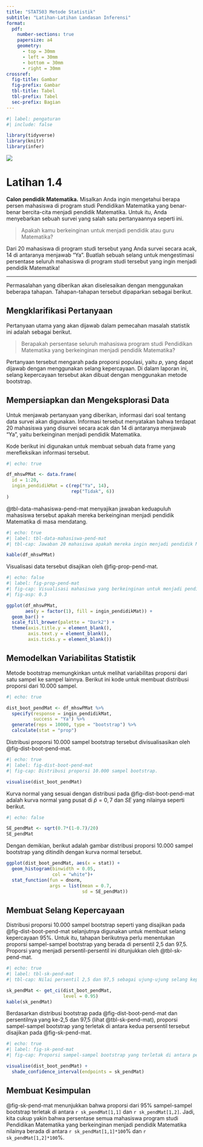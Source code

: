 ```yaml
---
title: "STAT503 Metode Statistik"
subtitle: "Latihan-Latihan Landasan Inferensi"
format:
  pdf:
    number-sections: true
    papersize: a4
    geometry: 
      - top = 30mm
      - left = 30mm
      - bottom = 30mm
      - right = 30mm
crossref: 
  fig-title: Gambar
  fig-prefix: Gambar
  tbl-title: Tabel
  tbl-prefix: Tabel
  sec-prefix: Bagian
---
```


```r
#| label: pengaturan
#| include: false

library(tidyverse)
library(knitr)
library(infer)
```

![](https://images.unsplash.com/photo-1542810634-71277d95dcbb){fig-alt="Kredit untuk gambar ini diberikan kepada Yanis H dan Unsplash.com."}

# Latihan 1.4

**Calon pendidik Matematika.** Misalkan Anda ingin mengetahui berapa persen mahasiswa di program studi Pendidikan Matematika yang benar-benar bercita-cita menjadi pendidik Matematika. Untuk itu, Anda menyebarkan sebuah survei yang salah satu pertanyaannya seperti ini.

> Apakah kamu berkeinginan untuk menjadi pendidik atau guru Matematika?

Dari 20 mahasiswa di program studi tersebut yang Anda survei secara acak, 14 di antaranya menjawab "Ya". Buatlah sebuah selang untuk mengestimasi persentase seluruh mahasiswa di program studi tersebut yang ingin menjadi pendidik Matematika!

------------------------------------------------------------------------

Permasalahan yang diberikan akan diselesaikan dengan menggunakan beberapa tahapan. Tahapan-tahapan tersebut dipaparkan sebagai berikut.

## Mengklarifikasi Pertanyaan

Pertanyaan utama yang akan dijawab dalam pemecahan masalah statistik ini adalah sebagai berikut.

> Berapakah persentase seluruh mahasiswa program studi Pendidikan Matematika yang berkeinginan menjadi pendidik Matematika?

Pertanyaan tersebut mengarah pada proporsi populasi, yaitu $p$, yang dapat dijawab dengan menggunakan selang kepercayaan. Di dalam laporan ini, selang kepercayaan tersebut akan dibuat dengan menggunakan metode bootstrap.

## Mempersiapkan dan Mengeksplorasi Data

Untuk menjawab pertanyaan yang diberikan, informasi dari soal tentang data survei akan digunakan. Informasi tersebut menyatakan bahwa terdapat 20 mahasiswa yang disurvei secara acak dan 14 di antaranya menjawab "Ya", yaitu berkeinginan menjadi pendidik Matematika.

Kode berikut ini digunakan untuk membuat sebuah data frame yang merefleksikan informasi tersebut.

```r
#| echo: true

df_mhswPMat <- data.frame(
  id = 1:20,
  ingin_pendidikMat = c(rep("Ya", 14),
                        rep("Tidak", 6))
)
```

@tbl-data-mahasiswa-pend-mat menyajikan jawaban keduapuluh mahasiswa tersebut apakah mereka berkeinginan menjadi pendidik Matematika di masa mendatang.

```r
#| echo: true
#| label: tbl-data-mahasiswa-pend-mat
#| tbl-cap: Jawaban 20 mahasiswa apakah mereka ingin menjadi pendidik Matematika.

kable(df_mhswPMat)
```

Visualisasi data tersebut disajikan oleh @fig-prop-pend-mat.

```r
#| echo: false
#| label: fig-prop-pend-mat
#| fig-cap: Visualisasi mahasiswa yang berkeinginan untuk menjadi pendidik Matematika dibandingkan keseluruhan.
#| fig-asp: 0.3

ggplot(df_mhswPMat,
       aes(y = factor(1), fill = ingin_pendidikMat)) +
  geom_bar() +
  scale_fill_brewer(palette = "Dark2") +
  theme(axis.title.y = element_blank(),
        axis.text.y = element_blank(),
        axis.ticks.y = element_blank())
```

## Memodelkan Variabilitas Statistik

Metode bootstrap memungkinkan untuk melihat variabilitas proporsi dari satu sampel ke sampel lainnya. Berikut ini kode untuk membuat distribusi proporsi dari 10.000 sampel.

```r
#| echo: true

dist_boot_pendMat <- df_mhswPMat %>%
  specify(response = ingin_pendidikMat,
          success = "Ya") %>%
  generate(reps = 10000, type = "bootstrap") %>%
  calculate(stat = "prop")
```

Distribusi proporsi 10.000 sampel bootstrap tersebut divisualisasikan oleh @fig-dist-boot-pend-mat.

```r
#| echo: true
#| label: fig-dist-boot-pend-mat
#| fig-cap: Distribusi proporsi 10.000 sampel bootstrap.

visualise(dist_boot_pendMat)
```

Kurva normal yang sesuai dengan distribusi pada @fig-dist-boot-pend-mat adalah kurva normal yang pusat di $\hat {p} = 0,7$ dan $SE$ yang nilainya seperti berikut.

```r
#| echo: false

SE_pendMat <- sqrt(0.7*(1-0.7)/20)
SE_pendMat
```

Dengan demikian, berikut adalah gambar distribusi proporsi 10.000 sampel bootstrap yang ditindih dengan kurva normal tersebut.

```r
ggplot(dist_boot_pendMat, aes(x = stat)) +
  geom_histogram(binwidth = 0.05,
                 col = "white")+
  stat_function(fun = dnorm,
                args = list(mean = 0.7,
                            sd = SE_pendMat))
```

## Membuat Selang Kepercayaan

Distribusi proporsi 10.000 sampel bootstrap seperti yang disajikan pada @fig-dist-boot-pend-mat selanjutnya digunakan untuk membuat selang kepercayaan 95%. Untuk itu, tahapan berikutnya perlu menentukan proporsi sampel-sampel bootstrap yang berada di persentil 2,5 dan 97,5. Proporsi yang menjadi persentil-persentil ini ditunjukkan oleh @tbl-sk-pend-mat.

```r
#| echo: true
#| label: tbl-sk-pend-mat
#| tbl-cap: Nilai persentil 2,5 dan 97,5 sebagai ujung-ujung selang kepercayaan.

sk_pendMat <- get_ci(dist_boot_pendMat,
                     level = 0.95)
kable(sk_pendMat)
```

Berdasarkan distribusi bootstrap pada @fig-dist-boot-pend-mat dan persentilnya yang ke-2,5 dan 97,5 (lihat @tbl-sk-pend-mat), proporsi sampel-sampel bootstrap yang terletak di antara kedua persentil tersebut disajikan pada @fig-sk-pend-mat.

```r
#| echo: true
#| label: fig-sk-pend-mat
#| fig-cap: Proporsi sampel-sampel bootstrap yang terletak di antara persentil ke-2,5 dan 97,5.

visualise(dist_boot_pendMat) +
  shade_confidence_interval(endpoints = sk_pendMat)

```

## Membuat Kesimpulan

@fig-sk-pend-mat menunjukkan bahwa proporsi dari 95% sampel-sampel bootstrap terletak di antara `r sk_pendMat[1,1]` dan `r sk_pendMat[1,2]`. Jadi, kita cukup yakin bahwa persentase semua mahasiswa program studi Pendidikan Matematika yang berkeinginan menjadi pendidik Matematika nilainya berada di antara `r sk_pendMat[1,1]*100`% dan `r sk_pendMat[1,2]*100`%.
